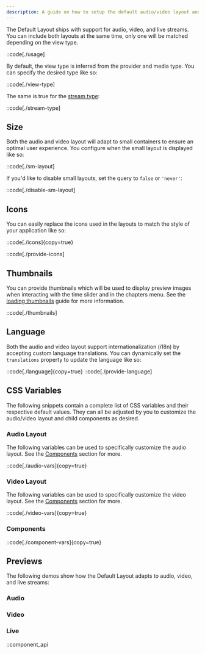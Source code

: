```yaml
---
description: A guide on how to setup the default audio/video layout and available customization options.
---
```



The Default Layout ships with support for audio, video, and live streams. You can include both
layouts at the same time, only one will be matched depending on the view type.

::code[./usage]

By default, the view type is inferred from the provider and media type. You can specify the desired
type like so:

::code[./view-type]

The same is true for the [stream type][stream-type]:

::code[./stream-type]

[stream-type]: /docs/player/core-concepts/loading#stream-type

## Size

Both the audio and video layout will adapt to small containers to ensure an optimal user experience.
You configure when the small layout is displayed like so:

::code[./sm-layout]

If you'd like to disable small layouts, set the query to `false` or `'never'`:

::code[./disable-sm-layout]

## Icons

You can easily replace the icons used in the layouts to match the style of your application like
so:

::code[./icons]{copy=true}

::code[./provide-icons]

## Thumbnails

You can provide thumbnails which will be used to display preview images when interacting with
the time slider and in the chapters menu. See the [loading thumbnails][loading-thumbnails] guide
for more information.

::code[./thumbnails]

[loading-thumbnails]: /docs/player/core-concepts/loading#thumbnails

## Language

Both the audio and video layout support internationalization (i18n) by accepting custom language
translations. You can dynamically set the `translations` property to update the language like so:

::code[./language]{copy=true}
::code[./provide-language]

## CSS Variables

The following snippets contain a complete list of CSS variables and their respective default values.
They can all be adjusted by you to customize the audio/video layout and child components as desired.

### Audio Layout

The following variables can be used to specifically customize the audio layout. See the
[Components](#components) section for more.

::code[./audio-vars]{copy=true}

### Video Layout

The following variables can be used to specifically customize the video layout. See the
[Components](#components) section for more.

::code[./video-vars]{copy=true}

### Components

::code[./component-vars]{copy=true}

## Previews

The following demos show how the Default Layout adapts to audio, video, and live streams:

### Audio

<MediaPlayer type="audio" client:load />

### Video

<MediaPlayer type="video" client:load />

### Live

<MediaPlayer type="live" client:load />

::component_api

